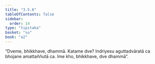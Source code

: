 ```yaml
---
title: "3.5.6"
tableOfContents: false
sidebar:
  order: 14
type: "tipitaka"
basket: "su"
book: "a2"
---
```



<DynamicBreadcrumb />

<Division number="169" book="a2" bookNo="15" page="93">

<Paragraph number="262" book="a2">
“Dveme, bhikkhave, dhammā. Katame dve? Indriyesu aguttadvāratā ca bhojane amattaññutā ca. Ime kho, bhikkhave, dve dhammā”.
</Paragraph>
</Division>